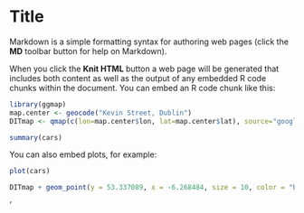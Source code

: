 Title
========================================================

Markdown is a simple formatting syntax for authoring web pages (click the **MD** toolbar button for help on Markdown).

When you click the **Knit HTML** button a web page will be generated that includes both content as well as the output of any embedded R code chunks within the document. You can embed an R code chunk like this:

```r
library(ggmap)
map.center <- geocode("Kevin Street, Dublin")
DITmap <- qmap(c(lon=map.center$lon, lat=map.center$lat), source="google", zoom=15)
```
```r
summary(cars)
```

You can also embed plots, for example:

```r
plot(cars)
```
```r
DITmap + geom_point(y = 53.337089, x = -6.268484, size = 10, color = "blue")
```
'
